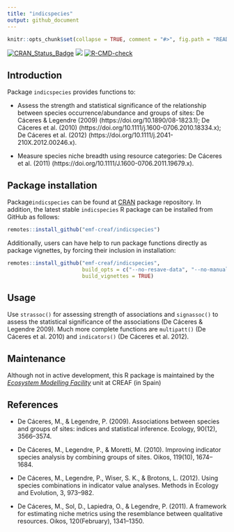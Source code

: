 ```yaml
---
title: "indicspecies"
output: github_document
---
```


```r

knitr::opts_chunk$set(collapse = TRUE, comment = "#>", fig.path = "README-")
```
<!-- badges: start -->
  [![CRAN\_Status\_Badge](http://www.r-pkg.org/badges/version/indicspecies)](https://cran.r-project.org/package=indicspecies)
  [![](https://cranlogs.r-pkg.org/badges/indicspecies)](https://cran.rstudio.com/web/packages/indicspecies/index.html)
  [![R-CMD-check](https://github.com/emf-creaf/indicspecies/actions/workflows/R-CMD-check.yaml/badge.svg)](https://github.com/emf-creaf/indicspecies/actions/workflows/R-CMD-check.yaml)
<!-- badges: end -->

## Introduction
Package `indicspecies` provides functions to:

* Assess the strength and statistical significance of the relationship between species occurrence/abundance and groups of sites: De Cáceres & Legendre (2009) (https://doi.org/10.1890/08-1823.1); De Cáceres et al. (2010) (https://doi.org/10.1111/j.1600-0706.2010.18334.x); De Cáceres et al. (2012) (https://doi.org/10.1111/j.2041-210X.2012.00246.x).

* Measure species niche breadth using resource categories: De Cáceres et al. (2011) (https://doi.org/10.1111/J.1600-0706.2011.19679.x).

## Package installation

Package`indicspecies` can be found at [CRAN](https://cran.r-project.org/) package repository. In addition, the latest stable `indicspecies` R package can be installed from GitHub as follows:

```r
remotes::install_github("emf-creaf/indicspecies")
```

Additionally, users can have help to run package functions directly as package vignettes, by forcing their inclusion in installation: 
```r
remotes::install_github("emf-creaf/indicspecies", 
                        build_opts = c("--no-resave-data", "--no-manual"),
                        build_vignettes = TRUE)
```

## Usage

Use `strassoc()` for assessing strength of associations and `signassoc()` to assess the statistical significance of the associations (De Cáceres & Legendre 2009). Much more complete functions are `multipatt()` (De Cáceres et al. 2010) and `indicators()` (De Cáceres et al. 2012). 


## Maintenance

Although not in active development, this R package is maintained by the [*Ecosystem Modelling Facility*](https://emf.creaf.cat) unit at CREAF (in Spain)

## References

+ De Cáceres, M., & Legendre, P. (2009). Associations between species and groups of sites: indices and statistical inference. Ecology, 90(12), 3566–3574.

+ De Cáceres, M., Legendre, P., & Moretti, M. (2010). Improving indicator species analysis by combining groups of sites. Oikos, 119(10), 1674–1684. 

+ De Cáceres, M., Legendre, P., Wiser, S. K., & Brotons, L. (2012). Using species combinations in indicator value analyses. Methods in Ecology and Evolution, 3, 973–982. 
+ De Cáceres, M., Sol, D., Lapiedra, O., & Legendre, P. (2011). A framework for estimating niche metrics using the resemblance between qualitative resources. Oikos, 120(February), 1341–1350. 
